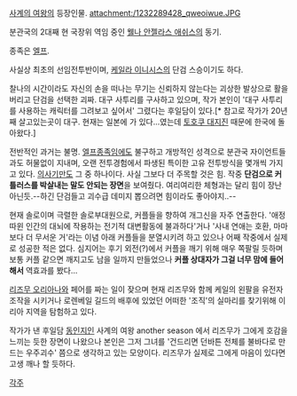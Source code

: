 [[사계의 여왕]]의 등장인물.
attachment:/1232289428_qweoiwue.JPG

분관국의 2대째 현 국장위 역임 중인 [[웰나 안젤라스 애쉬스]]의 동기.

종족은 [[엘프]].

사실상 최초의 선임전투반이며, [[케일라 이니시스]]의 단검 스승이기도 하다.

찰나의 시간이라도 자신의 손을 떠나는 무기는 신뢰하지 않는다는 괴상한 발상으로 활을 버리고 단검을 선택한 괴짜. 대구 사투리를 구사하고 있으며, 작가 본인이 '대구 사투리를 사용하는 캐릭터를 그려보고 싶어서' 그렸다는 후일담이 있다.[* 참고로 작가가 20년째 살고있는곳이 대구. 현재는 일본에 가 있다...였는데 [[토호쿠 대지진]] 때문에 한국에 돌아왔다.]

전반적인 과거는 불명. [[엘프]]종족임에도 불구하고 개방적인 성격으로 분관국 자이언트들과도 허물없이 지내며, 오랜 전투경험에서 파생된 특이한 고유 전투방식을 몇개씩 가지고 있다. [[의사기만]]도 그 중 하나이다.
사실 그보다 더 주목할 것은 힘. 작중 '''단검으로 커틀러스를 박살내는 말도 안되는 장면'''을 보여줬다. 여리여리한 체형과는 달리 힘이 장난 아닌듯.--하긴 단검들고 괴수급 데미지 뽑으려면 힘이라도 좋아야지..--

현재 솔로이며 극렬한 솔로부대원으로, 커플들을 향하여 개그신을 자주 연출한다. '애정따윈 인간의 대뇌에 작용하는 전기적 대변활동에 불과하다'거나 '사내 연애는 호환, 마마보다 더 무서운 거'라는 이념 아래 커플들을 분열시키려 하고 있으나 어째 작중에서 실제로 성공한 적은 없다. 심지어는 후기 외전(?)에서 커플을 깨기 위해 매우 쪽팔릴 듯하며 보통 커플 같으면 깨지고도 남을 일까지 만들었으나 '''커플 상대자가 그걸 너무 맘에 들어해서''' 역효과를 봤다...

[[리즈무 오리아나]]와 페어를 짜는 일이 잦으며 현재 리즈무와 함께 케일의 왼팔을 유전자 조작을 시키거나 로렌베일 길드의 배후에 있었던 어떠한 '조직'의 실마리를 찾기위해 이리아 지역을 탐험하고 있다.

작가가 낸 후일담 [[동인지]]인 사계의 여왕 another season 에서 리즈무가 그에게 호감을 느끼는 듯한 장면이 나왔으나 본인은 그저 그녀를 '건드리면 던바튼 전체를 불바다로 만드는 우주괴수' 쯤으로 생각하고 있는 모양이다. 리즈무가 실제로 그에게 마음이 있다면 고생 깨나 할 듯하다.

[[각주]]
